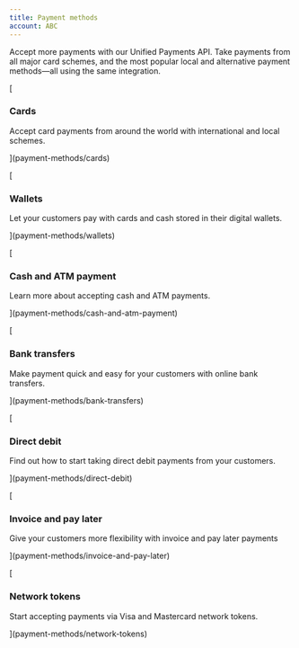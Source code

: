 ```yaml
---
title: Payment methods
account: ABC
---
```


Accept more payments with our Unified Payments API. Take payments from all major card schemes, and the most popular local and alternative payment methods—all using the same integration.

[

### Cards

Accept card payments from around the world with international and local schemes.



](payment-methods/cards)

[

### Wallets

Let your customers pay with cards and cash stored in their digital wallets.



](payment-methods/wallets)

[

### Cash and ATM payment

Learn more about accepting cash and ATM payments.



](payment-methods/cash-and-atm-payment)

[

### Bank transfers

Make payment quick and easy for your customers with online bank transfers.



](payment-methods/bank-transfers)

[

### Direct debit

Find out how to start taking direct debit payments from your customers.



](payment-methods/direct-debit)

[

### Invoice and pay later

Give your customers more flexibility with invoice and pay later payments



](payment-methods/invoice-and-pay-later)

[

### Network tokens

Start accepting payments via Visa and Mastercard network tokens.



](payment-methods/network-tokens)

  
